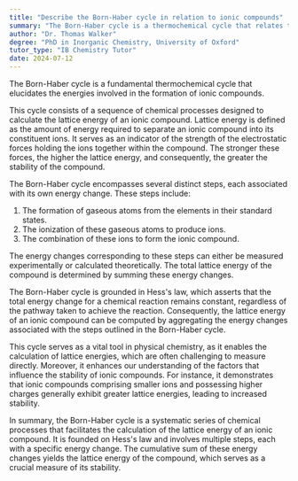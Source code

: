 ```yaml
---
title: "Describe the Born-Haber cycle in relation to ionic compounds"
summary: "The Born-Haber cycle is a thermochemical cycle that relates the energies involved in the formation of an ionic compound."
author: "Dr. Thomas Walker"
degree: "PhD in Inorganic Chemistry, University of Oxford"
tutor_type: "IB Chemistry Tutor"
date: 2024-07-12
---
```


The Born-Haber cycle is a fundamental thermochemical cycle that elucidates the energies involved in the formation of ionic compounds.

This cycle consists of a sequence of chemical processes designed to calculate the lattice energy of an ionic compound. Lattice energy is defined as the amount of energy required to separate an ionic compound into its constituent ions. It serves as an indicator of the strength of the electrostatic forces holding the ions together within the compound. The stronger these forces, the higher the lattice energy, and consequently, the greater the stability of the compound.

The Born-Haber cycle encompasses several distinct steps, each associated with its own energy change. These steps include: 
1. The formation of gaseous atoms from the elements in their standard states.
2. The ionization of these gaseous atoms to produce ions.
3. The combination of these ions to form the ionic compound.

The energy changes corresponding to these steps can either be measured experimentally or calculated theoretically. The total lattice energy of the compound is determined by summing these energy changes.

The Born-Haber cycle is grounded in Hess's law, which asserts that the total energy change for a chemical reaction remains constant, regardless of the pathway taken to achieve the reaction. Consequently, the lattice energy of an ionic compound can be computed by aggregating the energy changes associated with the steps outlined in the Born-Haber cycle.

This cycle serves as a vital tool in physical chemistry, as it enables the calculation of lattice energies, which are often challenging to measure directly. Moreover, it enhances our understanding of the factors that influence the stability of ionic compounds. For instance, it demonstrates that ionic compounds comprising smaller ions and possessing higher charges generally exhibit greater lattice energies, leading to increased stability.

In summary, the Born-Haber cycle is a systematic series of chemical processes that facilitates the calculation of the lattice energy of an ionic compound. It is founded on Hess's law and involves multiple steps, each with a specific energy change. The cumulative sum of these energy changes yields the lattice energy of the compound, which serves as a crucial measure of its stability.
    